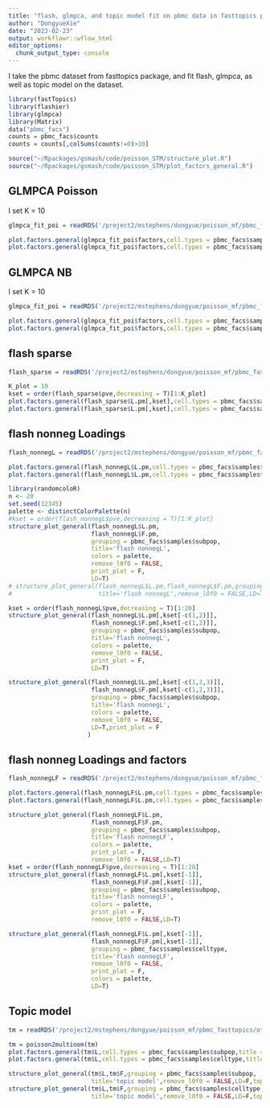```yaml
---
title: "flash, glmpca, and topic model fit on pbmc data in fasttopics package"
author: "DongyueXie"
date: "2023-02-23"
output: workflowr::wflow_html
editor_options:
  chunk_output_type: console
---
```


I take the pbmc dataset from fasttopics package, and fit flash, glmpca, as well as topic model on the dataset.

```r
library(fastTopics)
library(flashier)
library(glmpca)
library(Matrix)
data("pbmc_facs")
counts = pbmc_facs$counts
counts = counts[,colSums(counts!=0)>10]
```

```r
source("~/Rpackages/gsmash/code/poisson_STM/structure_plot.R")
source("~/Rpackages/gsmash/code/poisson_STM/plot_factors_general.R")
```



## GLMPCA Poisson

I set K = 10

```r
glmpca_fit_poi = readRDS('/project2/mstephens/dongyue/poisson_mf/pbmc_fasttopics/othermethods/glmpca_poi.rds')
```

```r
plot.factors.general(glmpca_fit_poi$factors,cell.types = pbmc_facs$samples$subpop,title = 'glmpca poisson')
plot.factors.general(glmpca_fit_poi$factors,cell.types = pbmc_facs$samples$celltype,title = 'glmpca poisson')
```

## GLMPCA NB

I set K = 10

```r
glmpca_fit_poi = readRDS('/project2/mstephens/dongyue/poisson_mf/pbmc_fasttopics/othermethods/glmpca_nb.rds')
```

```r
plot.factors.general(glmpca_fit_poi$factors,cell.types = pbmc_facs$samples$subpop,title = 'glmpca NB')
plot.factors.general(glmpca_fit_poi$factors,cell.types = pbmc_facs$samples$celltype,title = 'glmpca NB')
```

## flash sparse


```r
flash_sparse = readRDS('/project2/mstephens/dongyue/poisson_mf/pbmc_fasttopics/othermethods/flash_sparse.rds')
```


```r
K_plot = 10
kset = order(flash_sparse$pve,decreasing = T)[1:K_plot]
plot.factors.general(flash_sparse$L.pm[,kset],cell.types = pbmc_facs$samples$subpop,title = 'flash sparse')
plot.factors.general(flash_sparse$L.pm[,kset],cell.types = pbmc_facs$samples$celltype,title = 'flash sparse')
```


## flash nonneg Loadings


```r
flash_nonnegL = readRDS('/project2/mstephens/dongyue/poisson_mf/pbmc_fasttopics/othermethods/flash_nonnegL.rds')
```


```r
plot.factors.general(flash_nonnegL$L.pm,cell.types = pbmc_facs$samples$subpop,title = 'flash nonnegL',nonnegative = T)
plot.factors.general(flash_nonnegL$L.pm,cell.types = pbmc_facs$samples$celltype,title = 'flash nonnegL',nonnegative = T)
```


```r
library(randomcoloR)
n <- 20
set.seed(12345)
palette <- distinctColorPalette(n)
#kset = order(flash_nonnegL$pve,decreasing = T)[1:K_plot]
structure_plot_general(flash_nonnegL$L.pm,
                       flash_nonnegL$F.pm,
                       grouping = pbmc_facs$samples$subpop, 
                       title='flash nonnegL',
                       colors = palette,
                       remove_l0f0 = FALSE,
                       print_plot = F,
                       LD=T)
# structure_plot_general(flash_nonnegL$L.pm,flash_nonnegL$F.pm,grouping = pbmc_facs$samples$celltype,
#                        title='flash nonnegL',remove_l0f0 = FALSE,LD=T)
```

```r
kset = order(flash_nonnegL$pve,decreasing = T)[1:20]
structure_plot_general(flash_nonnegL$L.pm[,kset[-c(1,2)]],
                       flash_nonnegL$F.pm[,kset[-c(1,2)]],
                       grouping = pbmc_facs$samples$subpop,
                       title='flash nonnegL',
                       colors = palette,
                       remove_l0f0 = FALSE,
                       print_plot = F,
                       LD=T)
```

```r
structure_plot_general(flash_nonnegL$L.pm[,kset[-c(1,2,3)]],
                       flash_nonnegL$F.pm[,kset[-c(1,2,3)]],
                       grouping = pbmc_facs$samples$subpop,
                       title='flash nonnegL',
                       colors = palette,
                       remove_l0f0 = FALSE,
                       LD=T,print_plot = F
                      )
```


## flash nonneg Loadings and factors


```r
flash_nonnegLF = readRDS('/project2/mstephens/dongyue/poisson_mf/pbmc_fasttopics/othermethods/flash_nonnegLF.rds')
```


```r
plot.factors.general(flash_nonnegLF$L.pm,cell.types = pbmc_facs$samples$subpop,title = 'flash nonnegLF',nonnegative = T)
plot.factors.general(flash_nonnegLF$L.pm,cell.types = pbmc_facs$samples$celltype,title = 'flash nonnegLF',nonnegative = T)
```


```r
structure_plot_general(flash_nonnegLF$L.pm,
                       flash_nonnegLF$F.pm,
                       grouping = pbmc_facs$samples$subpop,
                       title='flash nonnegLF',
                       colors = palette,
                       print_plot = F,
                       remove_l0f0 = FALSE,LD=T)
kset = order(flash_nonnegLF$pve,decreasing = T)[1:20]
structure_plot_general(flash_nonnegLF$L.pm[,kset[-1]],
                       flash_nonnegLF$F.pm[,kset[-1]],
                       grouping = pbmc_facs$samples$subpop,
                       title='flash nonnegLF',
                       colors = palette,
                       print_plot = F,
                       remove_l0f0 = FALSE,LD=T)

structure_plot_general(flash_nonnegLF$L.pm[,kset[-1]],
                       flash_nonnegLF$F.pm[,kset[-1]],
                       grouping = pbmc_facs$samples$celltype,
                       title='flash nonnegLF',
                       remove_l0f0 = FALSE,
                       print_plot = F,
                       colors = palette,
                       LD=T)
```

## Topic model

```r
tm = readRDS('/project2/mstephens/dongyue/poisson_mf/pbmc_fasttopics/othermethods/fasttopics_fit.rds')
```


```r
tm = poisson2multinom(tm)
plot.factors.general(tm$L,cell.types = pbmc_facs$samples$subpop,title = 'topic model',nonnegative = T)
plot.factors.general(tm$L,cell.types = pbmc_facs$samples$celltype,title = 'topic model',nonnegative = T)
```

```r
structure_plot_general(tm$L,tm$F,grouping = pbmc_facs$samples$subpop,
                       title='topic model',remove_l0f0 = FALSE,LD=F,topic_model = T)
structure_plot_general(tm$L,tm$F,grouping = pbmc_facs$samples$celltype,
                       title='topic model',remove_l0f0 = FALSE,LD=F,topic_model = T)
```





